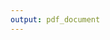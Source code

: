 ```yaml
---
output: pdf_document
---
```


\begin{centering}

\vspace{3 cm}

\includegraphics[width=4cm,height=6cm]{template/EcoNum-logo.pdf}\\[\bigskipamount]

\vspace{3 cm}

\Huge

{\bf Réponse écophysiologique de \emph{Seriatopora hystrix} (Dana, 1846) suite à un stress hypo ou hypersalin à court terme}

\Large

Nadège Georges et Guyliann Engels

\normalsize
Promoteur : Philippe Grosjean

\vspace{3 cm}

\normalsize
Mémoire présenté en vue de l’obtention d’un grade de Maître en Sciences Biologiques

Année académique 2017-2018

\vspace{3 cm}

\normalsize
Faculté des Sciences

\normalsize
Université de Mons

\end{centering}
